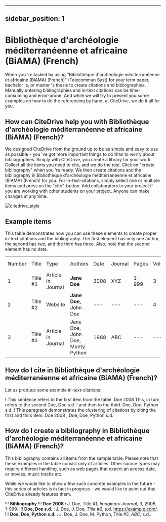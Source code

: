 
---
sidebar_position: 1
---

# Bibliothèque d'archéologie méditerranéenne et africaine (BiAMA) (French)

When you 're tasked by using "Bibliothèque d'archéologie méditerranéenne et africaine (BiAMA) (French)" (Telecommun Syst) for your term paper, bachelor 's, or master 's thesis to create citations and bibliographies.
Manually entering bibliographies and in-text citations can be time-consuming and error-prone. And while we will try to present you some examples on how to do the referencing by hand, at CiteDrive, we do it all for you.

<!---
## About  Bibliothèque d'archéologie méditerranéenne et africaine (BiAMA) (French)

* Title: Bibliothèque d'archéologie méditerranéenne et africaine (BiAMA) (French)
* Short Title (Id): Telecommun Syst)
* Authors: Bibliothèque d'archéologie méditerranéenne et africaine (BiAMA) (French)
* Download: Bibliothèque d'archéologie méditerranéenne et africaine (BiAMA) (French)
 --->

## How can CiteDrive help you with Bibliothèque d'archéologie méditerranéenne et africaine (BiAMA) (French)?

We designed CiteDrive from the ground up to be as simple and easy to use as possible - you 've got more important things to do than to worry about bibliographies. Simply with CiteDrive, you create a library for your work. Collect all the items you need to cite, and we do the rest. Click on "create bibliography" when you 're ready. We then create citations and the bibliography in Bibliothèque d'archéologie méditerranéenne et africaine (BiAMA) (French) for you. For in-text-citations, simply select one or multiple items and press on the "cite"-button. Add collaborators to your project if you are working with other students on your project. Anyone can make changes at any time.


![citedrive_style](images/bibliotheque-darcheologie-mediterraneenne-et-africaine-biama-french.svg "Choose Bibliothèque d'archéologie méditerranéenne et africaine (BiAMA) (French) in the CiteDrive App")


## Example items

This table demonstrates how you can use these elements to create proper in-text citations and the bibliography. The first element has only one author, the second has two, and the third has three. Also, note that the second element has no date.


<table>
  <tr>
   <td>Number
   </td>
   <td>Title
   </td>
   <td>Type
   </td>
   <td>Authors
   </td>
   <td>Date
   </td>
   <td>Journal
   </td>
   <td>Pages
   </td>
   <td>Volume
   </td>
   <td>Issue
   </td>
   <td>Access Date
   </td>
  </tr>
  <tr>
   <td>1
   </td>
   <td>Title #1
   </td>
   <td>Article in Journal
   </td>
   <td><strong>Jane Doe</strong>
   </td>
   <td>2008
   </td>
   <td>XYZ
   </td>
   <td>1-999
   </td>
   <td>3
   </td>
   <td>2
   </td>
   <td>--
   </td>
  </tr>
  <tr>
   <td>
2
   </td>
   <td>Title #2
   </td>
   <td>Website
   </td>
   <td><strong>Jane Doe, </strong>John Doe
   </td>
   <td>---
   </td>
   <td>---
   </td>
   <td>---
   </td>
   <td>4
   </td>
   <td>---
   </td>
   <td>2020-05-01
   </td>
  </tr>
  <tr>
   <td>3
   </td>
   <td>Title #3
   </td>
   <td>Article in Journal
   </td>
   <td>Jane Doe, John Doe, Monty Python
   </td>
   <td>1988
   </td>
   <td>ABC
   </td>
   <td>---
   </td>
   <td>---
   </td>
   <td>16
   </td>
   <td>---
   </td>
  </tr>
</table>



## How do I cite in  Bibliothèque d'archéologie méditerranéenne et africaine (BiAMA) (French)?

Let us produce some example in-text-citations:

! This sentence refers to the first item from the table. Doe 2008 This, in turn, refers to the second Doe, Doe s.d.
! and then to the third.  Doe, Doe, Python s.d.
! This paragraph demonstrates the clustering of citations by citing the first and third item. Doe 2008 ; Doe, Doe, Python s.d.



## How do I create a bibliography in Bibliothèque d'archéologie méditerranéenne et africaine (BiAMA) (French)?

This bibliography contains all items from the sample table. Please note that these examples in the table consist only of articles. Other source types may require different handling, such as web pages that expect an access date, or movies, music tracks etc.

While we would like to show a few such concrete examples in the future - this series of articles is in fact in progress - we would like to point out that CiteDrive already features them.


!!! **Bibliography**
!!! <b>Doe 2008 : </b>J. Doe, Title #1, <i>Imaginary Journal</i>, 3, 2008, 1-999.
!!! <b>Doe, Doe s.d. : </b>J. Doe, J. Doe, <i>Title #2</i>, s.d.  <https://example.com/>.
!!! <b>Doe, Doe, Python s.d. : </b>J. Doe, J. Doe, M. Python, Title #3, <i>ABC</i>, s.d..


```
        
